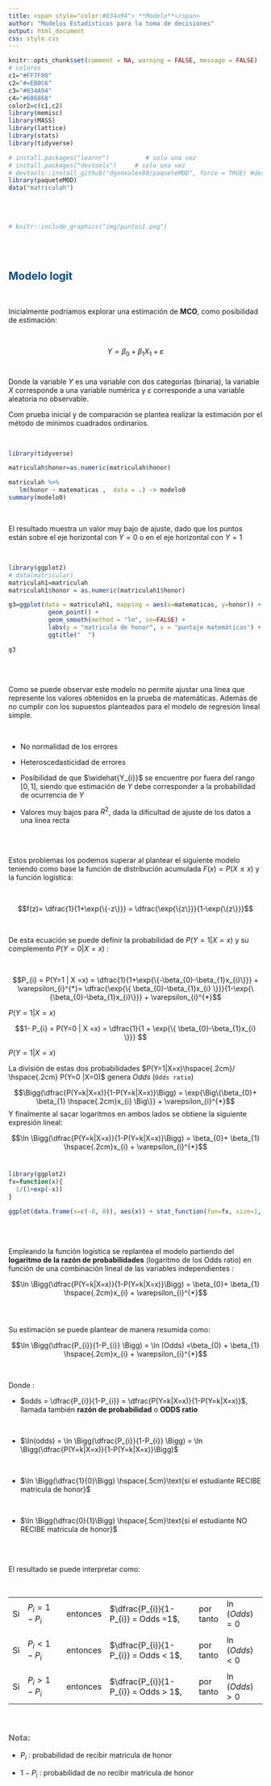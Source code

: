 ```yaml
---
title: <span style="color:#034a94"> **Modelo**</span>
author: "Modelos Estadísticos para la toma de decisiones"
output: html_document
css: style.css
---
```


```r
knitr::opts_chunk$set(comment = NA, warning = FALSE, message = FALSE)
# colores
c1="#FF7F00"
c2="#=EB0C6"
c3="#034A94"
c4="#686868"
color2=c(c1,c2)
library(memisc)
library(MASS)
library(lattice)
library(stats)
library(tidyverse)

# install.packages("learnr")          # solo una vez
# install.packages("devtools")     # solo una vez
# devtools::install_github("dgonxalex80/paqueteMOD", force = TRUE) #descarga paquete nivelatorioEST
library(paqueteMOD)
data("matriculah")
```

</br></br>

```r
# knitr::include_graphics("img/puntos1.png")
```


</br></br>

## <span style="color:#034A94">**Modelo logit**</br>

</br>

Inicialmente podríamos explorar una estimación de **MCO**, como posibilidad de estimación:

</br>

$$
Y = \beta_{0} + \beta_{1}X_{1} + \varepsilon
$$
</br>

Donde la variable $Y$ es una variable con dos categorías (binaria), la variable $X$ corresponde a una variable numérica y $\varepsilon$ corresponde a una variable aleatoria no observable.

Com prueba inicial y de comparación se plantea realizar la estimación por el método de mínimos cuadrados ordinarios.

</br>

```r
library(tidyverse)

matriculah$honor=as.numeric(matriculah$honor)

matriculah %>% 
   lm(honor ~ matematicas ,  data = .) -> modelo0
summary(modelo0) 
```

</br>

El resultado muestra un valor muy bajo de ajuste, dado que los puntos están sobre el eje horizontal con $Y=0$ o en el eje horizontal con $Y=1$

</br>

```r
library(ggplot2)
# data(matricular)
matriculah1=matriculah
matriculah1$honor = as.numeric(matriculah1$honor)

g3=ggplot(data = matriculah1, mapping = aes(x=matematicas, y=honor)) + 
           geom_point() + 
           geom_smooth(method = "lm", se=FALSE) +         
           labs(y = "matricula de honor", x = "puntaje matemáticas") +
           ggtitle("  ")

g3
```

</br></br>

Como se puede observar este modelo no permite ajustar una linea que represente los valores obtenidos en la prueba de matemáticas.  Además de no cumplir con los supuestos planteados para el modelo de regresión lineal simple.

</br>

* No normalidad de los errores

* Heteroscedasticidad de errores

* Posibilidad de que $\widehat{Y_{i}}$ se encuentre por fuera del rango $[0,1]$, siendo que estimación  de $Y$ debe corresponder  a la probabilidad de ocurrencia de $Y$

* Valores muy bajos para $R^{2}$, dada la dificultad de ajuste de los datos a una linea recta 

</br></br>

Estos problemas los podemos superar al plantear el siguiente modelo teniendo como base la función de distribución acumulada $F(x) = P(X \leq x)$ y la función logística:  

</br>

<div class="content-box-blue">
$$f(z)= \dfrac{1}{1+\exp{\{-z\}}} = \dfrac{\exp{\{z\}}}{1-\exp{\{z\}}}$$
</div>

</br>

De esta ecuación se puede  definir la probabilidad de $P(Y=1| X=x)$ y su complemento $P(Y=0| X=x)$ :

</br>


$$P_{i} = P(Y=1 | X =x) =  \dfrac{1}{1+\exp{\{-\beta_{0}-\beta_{1}x_{i}\}}} +  \varepsilon_{i}^{*}= \dfrac{\exp{\{ \beta_{0}-\beta_{1}x_{i} \}}}{1-\exp{\{\beta_{0}-\beta_{1}x_{i}\}}} + \varepsilon_{i}^{*}$$

$P(Y=1| X=x)$

$$1- P_{i} = P(Y=0 | X =x) =  \dfrac{1}{1 + \exp{\{ \beta_{0}-\beta_{1}x_{i} \}}} $$

$P(Y=1| X=x)$

La división de estas dos probabilidades $P(Y=1|X=x)\hspace{.2cm}/ \hspace{.2cm} P(Y=0 |X=0)$ genera  $Odds$ (`Odds ratio`) 


$$\Bigg(\dfrac{P(Y=k|X=x)}{1-P(Y=k|X=x)}\Bigg) =  \exp{\Big\{\beta_{0}+ \beta_{1} \hspace{.2cm}x_{i} \Big\}} + \varepsilon_{i}^{*}$$
Y finalmente al sacar logaritmos en ambos lados se obtiene la siguiente expresión lineal:

$$\ln \Bigg(\dfrac{P(Y=k|X=x)}{1-P(Y=k|X=x)}\Bigg) =  \beta_{0}+ \beta_{1} \hspace{.2cm}x_{i} + \varepsilon_{i}^{*}$$
</br>

```r
library(ggplot2)
fx=function(x){
  1/(1+exp(-x))
}

ggplot(data.frame(x=c(-8, 8)), aes(x)) + stat_function(fun=fx, size=1, col="#FF7F00")
```

</br></br>

Empleando la función logística se replantea el modelo partiendo del **logaritmo de la razón de probabilidades** (logaritmo de los Odds ratio)  en función de una combinación lineal de las variables independientes :

$$\ln \Bigg(\dfrac{P(Y=k|X=x)}{1-P(Y=k|X=x)}\Bigg) =  \beta_{0}+ \beta_{1} \hspace{.2cm}x_{i} + \varepsilon_{i}^{*}$$
</br></br>

Su estimación se puede plantear de manera resumida como:


<div class="content-box-blue">
$$\ln \Bigg(\dfrac{P_{i}}{1-P_{i}} \Bigg) = \ln (Odds) =\beta_{0} + \beta_{1} \hspace{.2cm}x_{i} + \varepsilon_{i}^{*}$$
</div>

</br>

Donde :

* $odds = \dfrac{P_{i}}{1-P_{i}} = \dfrac{P(Y=k|X=x)}{1-P(Y=k|X=x)}$, llamada también **razón de probabilidad** o **ODDS ratio**


</br>

* $\ln(odds) = \ln \Bigg(\dfrac{P_{i}}{1-P_{i}} \Bigg) = \ln \Bigg(\dfrac{P(Y=k|X=x)}{1-P(Y=k|X=x)}\Bigg)$

</br>

* $\ln \Bigg(\dfrac{1}{0}\Bigg) \hspace{.5cm}\text{si el estudiante RECIBE matricula de honor}$

</br>

* $\ln \Bigg(\dfrac{0}{1}\Bigg) \hspace{.5cm}\text{si el estudiante NO RECIBE matricula de honor}$

</br></br>



El resultado se puede interpretar como:

</br>

|    |                  |          |                                      |           |                |
|:---|:-----------------|:---------|:-------------------------------------|-----------|:---------------|
| Si |$P_{i} = 1-P_{i}$ | entonces |$\dfrac{P_{i}}{1-P_{i}} = Odds =1$,   | por tanto | $\ln(Odds) = 0$|      
|    |                  |          |                                      |           |                |
| Si | $P_{i} < 1-P_{i}$| entonces | $\dfrac{P_{i}}{1-P_{i}} = Odds < 1$,| por tanto | $\ln(Odds) < 0$|      
|    |                  |          |                                      |           |                |
| Si | $P_{i} > 1-P_{i}$| entonces | $\dfrac{P_{i}}{1-P_{i}} = Odds > 1$, | por tanto |$\ln(Odds) > 0$ |     


</br>

<div class="content-box-gray">
### <span style="color:#686868">**Nota:**</span> 

* $P_{i}$ : probabilidad de recibir matricula de honor

* $1-P_{i}$ : probabilidad de no recibir matricula de honor

</div>

</br></br>


